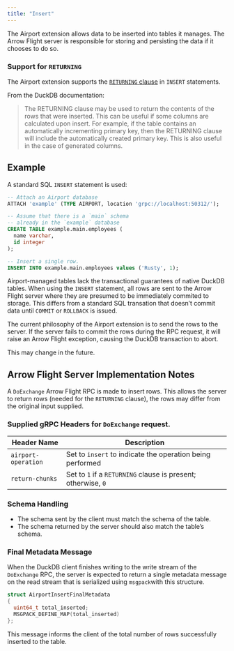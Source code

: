 ```yaml
---
title: "Insert"
---
```


The Airport extension allows data to be inserted into tables it manages. The Arrow Flight server is responsible for storing and persisting the data if it chooses to do so.

### Support for `RETURNING`

The Airport extension supports the [`RETURNING` clause](https://duckdb.org/docs/stable/sql/statements/insert.html#returning-clause) in `INSERT` statements.

From the DuckDB documentation:

> The RETURNING clause may be used to return the contents of the rows that were inserted. This can be useful if some columns are calculated upon insert. For example, if the table contains an automatically incrementing primary key, then the RETURNING clause will include the automatically created primary key. This is also useful in the case of generated columns.


## Example

A standard SQL `INSERT` statement is used:

```sql
-- Attach an Airport database
ATTACH 'example' (TYPE AIRPORT, location 'grpc://localhost:50312/');

-- Assume that there is a `main` schema
-- already in the `example` database
CREATE TABLE example.main.employees (
  name varchar,
  id integer
);

-- Insert a single row.
INSERT INTO example.main.employees values ('Rusty', 1);
```

::: {.callout-tip}
Airport-managed tables lack the transactional guarantees of native DuckDB tables. When using the `INSERT` statement, all rows are sent to the Arrow Flight server where they are presumed to be immediately commited to storage. This differs from a standard SQL transation that doesn't commit data until `COMMIT` or `ROLLBACK` is issued.

The current philosophy of the Airport extension is to send the rows to the server. If the server fails to commit the rows during the RPC request, it will raise an Arrow Flight exception, causing the DuckDB transaction to abort.

This may change in the future.
:::


## Arrow Flight Server Implementation Notes

A `DoExchange` Arrow Flight RPC is made to insert rows. This allows the server to return rows (needed for the `RETURNING` clause), the rows may differ from the original input supplied.

### Supplied gRPC Headers for `DoExchange` request.

| Header Name        | Description                              |
|-----------------|--------------------------------------------------|
| `airport-operation` | Set to `insert` to indicate the operation being performed |
| `return-chunks`   | Set to `1` if a `RETURNING` clause is present; otherwise, `0` |

### Schema Handling

- The schema sent by the client must match the schema of the table.
- The schema returned by the server should also match the table's schema.

### Final Metadata Message

When the DuckDB client finishes writing to the write stream of the `DoExchange` RPC, the server is expected to return a single metadata message on the read stream that is serialized using `msgpack`with this structure.

```c++
struct AirportInsertFinalMetadata
{
  uint64_t total_inserted;
  MSGPACK_DEFINE_MAP(total_inserted)
};
```

This message informs the client of the total number of rows successfully inserted to the table.